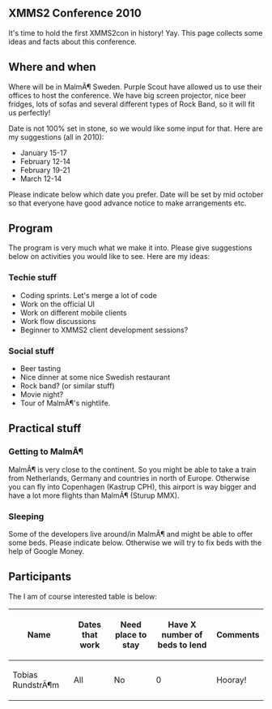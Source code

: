 == XMMS2 Conference 2010 ==
It's time to hold the first XMMS2con in history! Yay. This page collects some ideas and facts about this conference.

== Where and when ==
Where will be in MalmÃ¶ Sweden. Purple Scout have allowed us to use their offices to host the conference. We have big screen projector, nice beer fridges, lots of sofas and several different types of Rock Band, so it will fit us perfectly!

Date is not 100% set in stone, so we would like some input for that. Here are my suggestions (all in 2010):

* January 15-17
* February 12-14
* February 19-21
* March 12-14

Please indicate below which date you prefer. Date will be set by mid october so that everyone have good advance notice to make arrangements etc.

== Program ==
The program is very much what we make it into. Please give suggestions below on activities you would like to see. Here are my ideas:

=== Techie stuff ===
* Coding sprints. Let's merge a lot of code
* Work on the official UI
* Work on different mobile clients
* Work flow discussions
* Beginner to XMMS2 client development sessions?

=== Social stuff ===
* Beer tasting
* Nice dinner at some nice Swedish restaurant
* Rock band? (or similar stuff)
* Movie night?
* Tour of MalmÃ¶'s nightlife.

== Practical stuff ==

=== Getting to MalmÃ¶ ===
MalmÃ¶ is very close to the continent. So you might be able to take a train from Netherlands, Germany and countries in north of Europe. Otherwise you can fly into Copenhagen (Kastrup CPH), this airport is way bigger and have a lot more flights than MalmÃ¶ (Sturup MMX).

=== Sleeping ===
Some of the developers live around/in MalmÃ¶ and might be able to offer some beds. Please indicate below. Otherwise we will try to fix beds with the help of Google Money.

== Participants ==

The I am of course interested table is below:

{| class="wikitable" style="text-align: center; width:80%; margin: 1em auto 1em auto;"
|+
! Name
! Dates that work
! Need place to stay
! Have X number of beds to lend
! Comments
|-
| Tobias RundstrÃ¶m 
| All 
| No 
| 0 
| Hooray!
|}